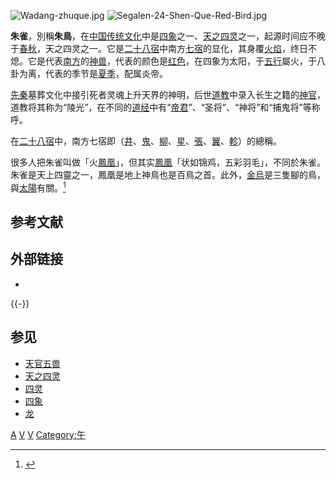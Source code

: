 {{Otheruses|朱雀 (消歧义)|subject=中国传统文化中「四象」之一|other=此名稱的其他意思}}

[[File:Wadang-zhuque.jpg|thumb]]
[[File:Segalen-24-Shen-Que-Red-Bird.jpg|thumb]]

'''朱雀'''，別稱'''朱鳥'''，在[[中国传统文化|中国传统文化]]中是[[四象|四象]]之一、[[天之四灵|天之四灵]]之一，起源时间应不晚于[[春秋时期|春秋]]，天之四灵之一。它是[[二十八宿|二十八宿]]中南方[[七宿|七宿]]的显化，其身覆[[火焰|火焰]]，终日不熄。它是代表[[南方|南方]]的[[神兽|神兽]]，代表的颜色是[[红色|红色]]，在四象为太阳，于[[五行|五行]]屬火，于八卦为离，代表的季节是[[夏季|夏季]]，配属炎帝。

[[先秦|先秦]]墓葬文化中接引死者灵魂上升天界的神明，后世[[道教|道教]]中录入长生之籍的[[神官|神官]]，道教将其称为“陵光”，在不同的[[道经|道经]]中有“[[帝君|帝君]]”、“圣将”、“神将”和“捕鬼将”等称呼。

在[[二十八宿|二十八宿]]中，南方七宿即（[[井宿|井]]、[[鬼宿|鬼]]、[[柳宿|柳]]、[[星宿|星]]、[[張宿|張]]、[[翼宿|翼]]、[[軫宿|軫]]）的總稱。

很多人把朱雀叫做「火[[鳳凰|鳳凰]]」，但其实[[鳳凰|鳳凰]]「状如锦鸡，五彩羽毛」，不同於朱雀。朱雀是天上四靈之一，鳳凰是地上神鳥也是百鳥之首。此外，[[金烏|金烏]]是三隻腳的鳥，與[[太陽|太陽]]有關。<ref>{{Cite web |url=http://ebooks.lib.ntu.edu.tw/1_file/arte/020104/4.pdf |title=存档副本 |access-date=2020-12-22 |archive-date=2021-09-06 |archive-url=https://web.archive.org/web/20210906102926/http://ebooks.lib.ntu.edu.tw/1_file/arte/020104/4.pdf |dead-url=no }}</ref>

== 参考文献 ==
{{Reflist}}

== 外部链接 ==
* {{Commons category-inline|Vermilion Bird}}

{{-}}

== 参见 ==
{{Commonscat|Azure Dragon}}
* [[天官五兽|天官五兽]]
* [[天之四灵|天之四灵]]
* [[四灵|四灵]]
* [[四象|四象]]
* [[龙|龙]]

{{二十八宿}}
{{中国古代星官-南方}}

[[Category:二十八宿|A]]
[[Category:四象|V]]
[[Category:神话传说中的鸟|V]]
[[Category:午|Category:午]]